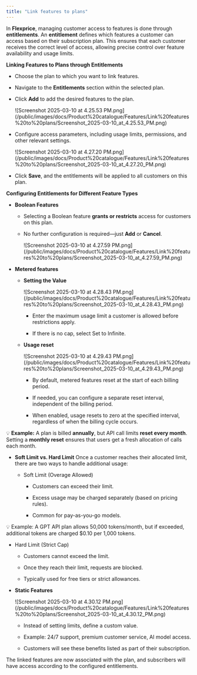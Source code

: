 ```yaml
---
title: "Link features to plans"
---
```


In **Flexprice**, managing customer access to features is done through **entitlements**. An **entitlement** defines which features a customer can access based on their subscription plan. This ensures that each customer receives the correct level of access, allowing precise control over feature availability and usage limits.

**Linking Features to Plans through Entitlements**

* Choose the plan to which you want to link features.

* Navigate to the **Entitlements** section within the selected plan.

* Click **Add** to add the desired features to the plan.

  <Frame>
    ![Screenshot 2025-03-10 at 4.25.53 PM.png](/public/images/docs/Product%20catalogue/Features/Link%20features%20to%20plans/Screenshot_2025-03-10_at_4.25.53_PM.png)
  </Frame>

* Configure access parameters, including usage limits, permissions, and other relevant settings.

  <Frame>
    ![Screenshot 2025-03-10 at 4.27.20 PM.png](/public/images/docs/Product%20catalogue/Features/Link%20features%20to%20plans/Screenshot_2025-03-10_at_4.27.20_PM.png)
  </Frame>

* Click **Save**, and the entitlements will be applied to all customers on this plan.

**Configuring Entitlements for Different Feature Types**

* **Boolean Features**

  * Selecting a Boolean feature **grants or restricts** access for customers on this plan.

  * No further configuration is required—just **Add** or **Cancel**.

    <Frame>
      ![Screenshot 2025-03-10 at 4.27.59 PM.png](/public/images/docs/Product%20catalogue/Features/Link%20features%20to%20plans/Screenshot_2025-03-10_at_4.27.59_PM.png)
    </Frame>

* **Metered features**

  * **Setting the Value**

    <Frame>
      ![Screenshot 2025-03-10 at 4.28.43 PM.png](/public/images/docs/Product%20catalogue/Features/Link%20features%20to%20plans/Screenshot_2025-03-10_at_4.28.43_PM.png)
    </Frame>

    * Enter the maximum usage limit a customer is allowed before restrictions apply.

    * If there is no cap, select Set to Infinite.

  * **Usage reset**

    <Frame>
      ![Screenshot 2025-03-10 at 4.29.43 PM.png](/public/images/docs/Product%20catalogue/Features/Link%20features%20to%20plans/Screenshot_2025-03-10_at_4.29.43_PM.png)
    </Frame>

    * By default, metered features reset at the start of each billing period.

    * If needed, you can configure a separate reset interval, independent of the billing period.

    * When enabled, usage resets to zero at the specified interval, regardless of when the billing cycle occurs.

💡 **Example:** A plan is billed **annually**, but API call limits **reset every month**. Setting a **monthly reset** ensures that users get a fresh allocation of calls each month.

* **Soft Limit vs. Hard Limit**
  Once a customer reaches their allocated limit, there are two ways to handle additional usage:

  * Soft Limit (Overage Allowed)

    * Customers can exceed their limit.

    * Excess usage may be charged separately (based on pricing rules).

    * Common for pay-as-you-go models.

💡 Example: A GPT API plan allows 50,000 tokens/month, but if exceeded, additional tokens are charged $0.10 per 1,000 tokens.

* Hard Limit (Strict Cap)

  * Customers cannot exceed the limit.

  * Once they reach their limit, requests are blocked.

  * Typically used for free tiers or strict allowances.

* **Static Features**

  <Frame>
    ![Screenshot 2025-03-10 at 4.30.12 PM.png](/public/images/docs/Product%20catalogue/Features/Link%20features%20to%20plans/Screenshot_2025-03-10_at_4.30.12_PM.png)
  </Frame>

  * Instead of setting limits, define a custom value.

  * Example: 24/7 support, premium customer service, AI model access.

  * Customers will see these benefits listed as part of their subscription.

The linked features are now associated with the plan, and subscribers will have access according to the configured entitlements.